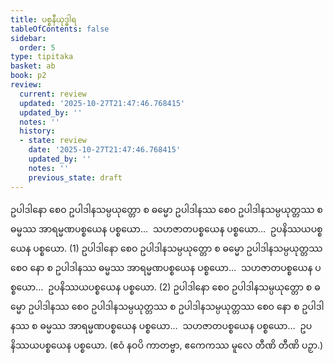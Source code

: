 ```yaml
---
title: ပစ္စနီယုဒ္ဓါရ
tableOfContents: false
sidebar:
  order: 5
type: tipitaka
basket: ab
book: p2
review:
  current: review
  updated: '2025-10-27T21:47:46.768415'
  updated_by: ''
  notes: ''
  history:
  - state: review
    date: '2025-10-27T21:47:46.768415'
    updated_by: ''
    notes: ''
    previous_state: draft
---
```



<ReviewStatus review={frontmatter.review} showDetails={true} />

<HypothesisAnnotation frontmatter={frontmatter} />

<DynamicBreadcrumb />

<Division number="112" book="p2" e="ch" v="38" p="411">

<Paragraph number="3794" book="p2">
ဥပါဒါနော စေဝ ဥပါဒါနသမ္ပယုတ္တော စ ဓမ္မော ဥပါဒါနဿ စေဝ ဥပါဒါနသမ္ပယုတ္တဿ စ ဓမ္မဿ အာရမ္မဏပစ္စယေန ပစ္စယော…  သဟဇာတပစ္စယေန ပစ္စယော…  ဥပနိဿယပစ္စယေန ပစ္စယော. (1)
</Paragraph>

<Paragraph number="3795" book="p2">
ဥပါဒါနော စေဝ ဥပါဒါနသမ္ပယုတ္တော စ ဓမ္မော ဥပါဒါနသမ္ပယုတ္တဿ စေဝ နော စ ဥပါဒါနဿ ဓမ္မဿ အာရမ္မဏပစ္စယေန ပစ္စယော…  သဟဇာတပစ္စယေန ပစ္စယော…  ဥပနိဿယပစ္စယေန ပစ္စယော. (2)
</Paragraph>

<Paragraph number="3796" book="p2">
ဥပါဒါနော စေဝ ဥပါဒါနသမ္ပယုတ္တော စ ဓမ္မော ဥပါဒါနဿ စေဝ ဥပါဒါနသမ္ပယုတ္တဿ စ ဥပါဒါနသမ္ပယုတ္တဿ စေဝ နော စ ဥပါဒါနဿ စ ဓမ္မဿ အာရမ္မဏပစ္စယေန ပစ္စယော…  သဟဇာတပစ္စယေန ပစ္စယော…  ဥပနိဿယပစ္စယေန ပစ္စယော. (ဧဝံ နဝပိ ကာတဗ္ဗာ, ဧကေကဿ မူလေ တီဏိ တီဏိ ပဉှာ.)
</Paragraph>
</Division>
